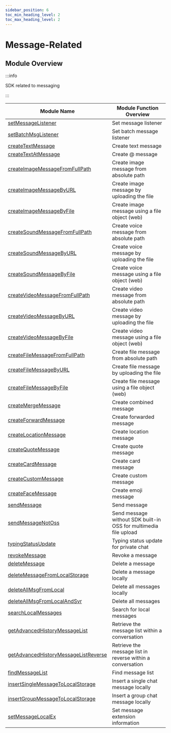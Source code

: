 ```yaml
---
sidebar_position: 6
toc_min_heading_level: 2
toc_max_heading_level: 2
---
```


# Message-Related

## Module Overview

:::info

SDK related to messaging

:::

| Module Name                                                                                           | Module Function Overview                     |
| ------------------------------------------------------------------------------------------------------ | -------------------------------------------- |
| [setMessageListener](/api/message/setMessageListener.mdx)                                     | Set message listener                         |
| [setBatchMsgListener](/api/message/setBatchMsgListener.mdx)                                   | Set batch message listener                   |
| [createTextMessage](/api/message/createTextMessage.mdx)                                       | Create text message                          |
| [createTextAtMessage](/api/message/createTextAtMessage.mdx)                                   | Create @ message                             |
| [createImageMessageFromFullPath](/api/message/createImageMessageFromFullPath.mdx)             | Create image message from absolute path      |
| [createImageMessageByURL](/api/message/createImageMessageByURL.mdx)                           | Create image message by uploading the file   |
| [createImageMessageByFile](/api/message/createImageMessageByFile.mdx)                         | Create image message using a file object (web) |
| [createSoundMessageFromFullPath](/api/message/createSoundMessageFromFullPath.mdx)             | Create voice message from absolute path      |
| [createSoundMessageByURL](/api/message/createSoundMessageByURL.mdx)                           | Create voice message by uploading the file   |
| [createSoundMessageByFile](/api/message/createSoundMessageByFile.mdx)                         | Create voice message using a file object (web) |
| [createVideoMessageFromFullPath](/api/message/createVideoMessageFromFullPath.mdx)             | Create video message from absolute path      |
| [createVideoMessageByURL](/api/message/createVideoMessageByURL.mdx)                           | Create video message by uploading the file   |
| [createVideoMessageByFile](/api/message/createVideoMessageByFile.mdx)                         | Create video message using a file object (web) |
| [createFileMessageFromFullPath](/api/message/createFileMessageFromFullPath.mdx)               | Create file message from absolute path       |
| [createFileMessageByURL](/api/message/createFileMessageByURL.mdx)                             | Create file message by uploading the file    |
| [createFileMessageByFile](/api/message/createFileMessageByFile.mdx)                           | Create file message using a file object (web) |
| [createMergeMessage](/api/message/createMergeMessage.mdx)                                     | Create combined message                      |
| [createForwardMessage](/api/message/createForwardMessage.mdx)                                 | Create forwarded message                     |
| [createLocationMessage](/api/message/createLocationMessage.mdx)                               | Create location message                      |
| [createQuoteMessage](/api/message/createQuoteMessage.mdx)                                     | Create quote message                         |
| [createCardMessage](/api/message/createCardMessage.mdx)                                       | Create card message                          |
| [createCustomMessage](/api/message/createCustomMessage.mdx)                                   | Create custom message                        |
| [createFaceMessage](/api/message/createFaceMessage.mdx)                                       | Create emoji message                         |
| [sendMessage](/api/message/sendMessage.mdx)                                                   | Send message                                 |
| [sendMessageNotOss](/api/message/sendMessageNotOss.mdx)                                       | Send message without SDK built-in OSS for multimedia file upload |
| [typingStatusUpdate](/api/message/typingStatusUpdate.mdx)                                     | Typing status update for private chat        |
| [revokeMessage](/api/message/revokeMessage.mdx)                                               | Revoke a message                             |
| [deleteMessage](/api/message/deleteMessage.mdx)                                               | Delete a message                             |
| [deleteMessageFromLocalStorage](/api/message/deleteMessageFromLocalStorage.mdx)               | Delete a message locally                     |
| [deleteAllMsgFromLocal](/api/message/deleteAllMsgFromLocal.mdx)                               | Delete all messages locally                  |
| [deleteAllMsgFromLocalAndSvr](/api/message/deleteAllMsgFromLocalAndSvr.mdx)                   | Delete all messages                          |
| [searchLocalMessages](/api/message/searchLocalMessages.mdx)                                   | Search for local messages                    |
| [getAdvancedHistoryMessageList](/api/message/getAdvancedHistoryMessageList.mdx)               | Retrieve the message list within a conversation |
| [getAdvancedHistoryMessageListReverse](/api/message/getAdvancedHistoryMessageListReverse.mdx) | Retrieve the message list in reverse within a conversation |
| [findMessageList](/api/message/findMessageList.mdx)                                           | Find message list                            |
| [insertSingleMessageToLocalStorage](/api/message/insertSingleMessageToLocalStorage.mdx)       | Insert a single chat message locally         |
| [insertGroupMessageToLocalStorage](/api/message/insertGroupMessageToLocalStorage.mdx)         | Insert a group chat message locally          |
| [setMessageLocalEx](/api/message/setMessageLocalEx.mdx)                                       | Set message extension information            |
